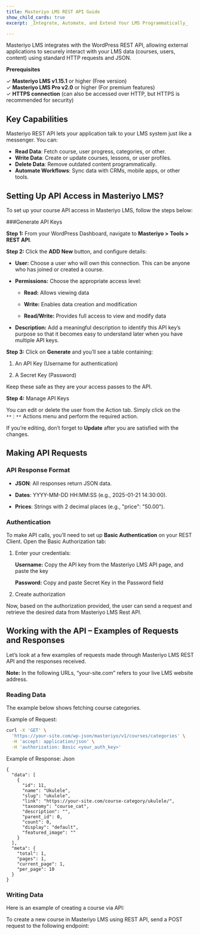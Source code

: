 ```yaml
---
title: Masteriyo LMS REST API Guide
show_child_cards: true
excerpt: _Integrate, Automate, and Extend Your LMS Programmatically_

--- 
```

Masteriyo LMS integrates with the WordPress REST API, allowing external applications to securely interact with your LMS data (courses, users, content) using standard HTTP requests and JSON.

**Prerequisites**

✓ **Masteriyo LMS v1.15.1** or higher (Free version)  
✓ **Masteriyo LMS Pro v2.0** or higher (For premium features)  
✓ **HTTPS connection** (can also be accessed over HTTP, but HTTPS is recommended for security)  

## Key Capabilities
Masteriyo REST API lets your application talk to your LMS system just like a messenger. You can:

- **Read Data**: Fetch course, user progress, categories, or other.  
- **Write Data**: Create or update courses, lessons, or user profiles.  
- **Delete Data**: Remove outdated content programmatically.  
- **Automate Workflows**: Sync data with CRMs, mobile apps, or other tools.  

## Setting Up API Access in Masteriyo LMS?

To set up your course API access in Masteriyo LMS, follow the steps below:

###Generate API Keys

**Step 1:** From your WordPress Dashboard, navigate to **Masteriyo >** **Tools > REST API**.

**Step 2:** Click the **ADD New** button, and configure details:  

- **User:** Choose a user who will own this connection. This can be anyone who has joined or created a course.  

- **Permissions:** Choose the appropriate access level:

  - **Read:** Allows viewing data  

  - **Write:** Enables data creation and modification  

  - **Read/Write:** Provides full access to view and modify data  

- **Description:** Add a meaningful description to identify this API key’s purpose so that it becomes easy to understand later when you have multiple API keys.

**Step 3:** Click on **Generate** and you’ll see a table containing:

1. An API Key (Username for authentication)

2. A Secret Key (Password)

Keep these safe as they are your access passes to the API.

**Step 4:** Manage API Keys

You can edit or delete the user from the Action tab. Simply click on the `**⋮**`  Actions menu  and perform the required action.

If you’re editing, don’t forget to **Update** after you are satisfied with the changes.

## Making API Requests

### API Response Format

- **JSON**: All responses return JSON data.  

- **Dates**: YYYY-MM-DD HH:MM:SS (e.g., 2025-01-21 14:30:00).  

- **Prices**: Strings with 2 decimal places (e.g., "price": "50.00").  

### Authentication

To make API calls, you’ll need to set up **Basic Authentication** on your REST Client. Open the Basic Authorization tab:  

1. Enter your credentials:

    **Username:** Copy the API key from the Masteriyo LMS API page, and paste the key  

    **Password:**  Copy and paste Secret Key in the Password field  

2. Create authorization

Now, based on the authorization provided, the user can send a request and retrieve the desired data from Masteriyo LMS Rest API.

## Working with the API – Examples of Requests and Responses

Let’s look at a few examples of requests made through Masteriyo LMS REST API and the responses received.

**Note:** In the following URLs, “your-site.com” refers to your live LMS website address.

### Reading Data

The example below shows fetching course categories.

Example of Request:
```bash
curl -X 'GET' \
  'https://your-site.com/wp-json/masteriyo/v1/courses/categories' \
  -H 'accept: application/json' \
  -H 'authorization: Basic <your_auth_key>'

```
Example of Response:
Json
```
{
  "data": [
    {
      "id": 11,
      "name": "Ukulele",
      "slug": "ukulele",
      "link": "https://your-site.com/course-category/ukulele/",
      "taxonomy": "course_cat",
      "description": "",
      "parent_id": 0,
      "count": 0,
      "display": "default",
      "featured_image": ""
    }
  ],
  "meta": {
    "total": 1,
    "pages": 1,
    "current_page": 1,
    "per_page": 10
  }
}

```
### Writing Data

Here is an example of creating a course via API:

To create a new course in Masteriyo LMS using REST API, send a POST request to the following endpoint:


